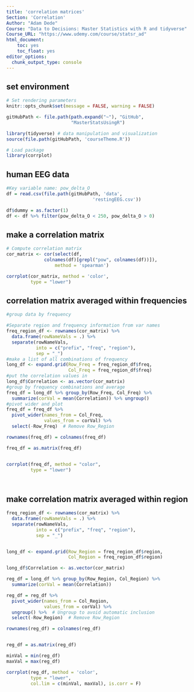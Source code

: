 ```yaml
---
title: 'correlation matrices'
Section: 'Correlation'
Author: "Adam Dede"
Course: "Data to Decisions: Master Statistics with R and tidyverse"
Course_URL: "https://www.udemy.com/course/statsr_ad" 
html_document:
    toc: yes
    toc_float: yes
editor_options:
  chunk_output_type: console
---
```



## set environment

```r

# Set rendering parameters
knitr::opts_chunk$set(message = FALSE, warning = FALSE)

gitHubPath <- file.path(path.expand("~"), "GitHub", 
                        "MasterStatsUsingR")

library(tidyverse) # data manipulation and visualization
source(file.path(gitHubPath, 'courseTheme.R'))

# Load package
library(corrplot)

```

## human EEG data 

```r

#Key variable name: pow_delta_O
df = read.csv(file.path(gitHubPath, 'data',
                                'restingEEG.csv'))

df$dummy = as.factor(1) 
df <- df %>% filter(pow_delta_O < 250, pow_delta_O > 0)


```

## make a correlation matrix

```r


# Compute correlation matrix
cor_matrix <- cor(select(df, 
              colnames(df)[grepl("pow", colnames(df))]),
                  method = 'spearman') 

corrplot(cor_matrix, method = 'color', 
         type = "lower")


```

## correlation matrix averaged within frequencies 

```r
#group data by frequency 

#Separate region and frequency information from var names
freq_region_df <- rownames(cor_matrix) %>%
  data.frame(rowNameVals = .) %>%
  separate(rowNameVals, 
           into = c("prefix", "freq", "region"), 
           sep = "_")
#make a list of all combinations of frequency 
long_df <- expand.grid(Row_Freq = freq_region_df$freq, 
                       Col_Freq = freq_region_df$freq)
#put the correlation values in 
long_df$Correlation <- as.vector(cor_matrix)
#group by frequency combinations and average
freq_df = long_df %>% group_by(Row_Freq, Col_Freq) %>%
  summarize(corVal = mean(Correlation)) %>% ungroup()
#pivot wider and plot
freq_df = freq_df %>%
  pivot_wider(names_from = Col_Freq, 
              values_from = corVal) %>%
  select(-Row_Freq)  # Remove Row_Region

rownames(freq_df) = colnames(freq_df)  

freq_df = as.matrix(freq_df)


corrplot(freq_df, method = "color", 
         type = "lower")




```

## make correlation matrix averaged within region

```r



freq_region_df <- rownames(cor_matrix) %>%
  data.frame(rowNameVals = .) %>%
  separate(rowNameVals, 
           into = c("prefix", "freq", "region"), 
           sep = "_")


long_df <- expand.grid(Row_Region = freq_region_df$region, 
                       Col_Region = freq_region_df$region)

long_df$Correlation <- as.vector(cor_matrix)

reg_df = long_df %>% group_by(Row_Region, Col_Region) %>%
  summarize(corVal = mean(Correlation))

reg_df = reg_df %>%
  pivot_wider(names_from = Col_Region, 
              values_from = corVal) %>%
  ungroup() %>%  # Ungroup to avoid automatic inclusion
  select(-Row_Region)  # Remove Row_Region

rownames(reg_df) = colnames(reg_df)  


reg_df = as.matrix(reg_df)

minVal = min(reg_df)
maxVal = max(reg_df)

corrplot(reg_df, method = 'color',
         type = "lower", 
         col.lim = c(minVal, maxVal), is.corr = F)


```